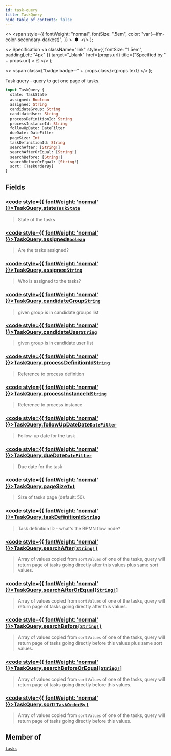 ```yaml
---
id: task-query
title: TaskQuery
hide_table_of_contents: false
---
```


  <>
    <span
      style={{
        fontWeight: "normal",
        fontSize: ".5em",
        color: "var(--ifm-color-secondary-darkest)",
      }}
    >
      &nbsp;●&nbsp;
    </span>
  </>
);

  <>
    Specification
    <a
      className="link"
      style={{ fontSize: "1.5em", paddingLeft: "4px" }}
      target="_blank"
      href={props.url}
      title={"Specified by " + props.url}
    >
      ⎘
    </a>
  </>
);

  <>
    <span class={"badge badge--" + props.class}>{props.text}</span>
  </>
);

Task query - query to get one page of tasks.

```graphql
input TaskQuery {
  state: TaskState
  assigned: Boolean
  assignee: String
  candidateGroup: String
  candidateUser: String
  processDefinitionId: String
  processInstanceId: String
  followUpDate: DateFilter
  dueDate: DateFilter
  pageSize: Int
  taskDefinitionId: String
  searchAfter: [String!]
  searchAfterOrEqual: [String!]
  searchBefore: [String!]
  searchBeforeOrEqual: [String!]
  sort: [TaskOrderBy]
}
```

## Fields

### [<code style={{ fontWeight: 'normal' }}>TaskQuery.<b>state</b></code>](#)<Bullet />[`TaskState`](/docs/apis-tools/tasklist-api/enums/task-state.mdx) <Badge class="secondary" text="enum"/>

> State of the tasks

### [<code style={{ fontWeight: 'normal' }}>TaskQuery.<b>assigned</b></code>](#)<Bullet />[`Boolean`](/docs/apis-tools/tasklist-api/scalars/boolean.mdx) <Badge class="secondary" text="scalar"/>

> Are the tasks assigned?

### [<code style={{ fontWeight: 'normal' }}>TaskQuery.<b>assignee</b></code>](#)<Bullet />[`String`](/docs/apis-tools/tasklist-api/scalars/string.mdx) <Badge class="secondary" text="scalar"/>

> Who is assigned to the tasks?

### [<code style={{ fontWeight: 'normal' }}>TaskQuery.<b>candidateGroup</b></code>](#)<Bullet />[`String`](/docs/apis-tools/tasklist-api/scalars/string.mdx) <Badge class="secondary" text="scalar"/>

> given group is in candidate groups list

### [<code style={{ fontWeight: 'normal' }}>TaskQuery.<b>candidateUser</b></code>](#)<Bullet />[`String`](/docs/apis-tools/tasklist-api/scalars/string.mdx) <Badge class="secondary" text="scalar"/>

> given group is in candidate user list

### [<code style={{ fontWeight: 'normal' }}>TaskQuery.<b>processDefinitionId</b></code>](#)<Bullet />[`String`](/docs/apis-tools/tasklist-api/scalars/string.mdx) <Badge class="secondary" text="scalar"/>

> Reference to process definition

### [<code style={{ fontWeight: 'normal' }}>TaskQuery.<b>processInstanceId</b></code>](#)<Bullet />[`String`](/docs/apis-tools/tasklist-api/scalars/string.mdx) <Badge class="secondary" text="scalar"/>

> Reference to process instance

### [<code style={{ fontWeight: 'normal' }}>TaskQuery.<b>followUpDateDate</b></code>](#)<Bullet />[`DateFilter`](/docs/apis-tools/tasklist-api/inputs/date-filter-input.mdx) <Badge class="secondary" text="input"/>

> Follow-up date for the task

### [<code style={{ fontWeight: 'normal' }}>TaskQuery.<b>dueDate</b></code>](#)<Bullet />[`DateFilter`](/docs/apis-tools/tasklist-api/inputs/date-filter-input.mdx) <Badge class="secondary" text="scalar"/>

> Due date for the task

### [<code style={{ fontWeight: 'normal' }}>TaskQuery.<b>pageSize</b></code>](#)<Bullet />[`Int`](/docs/apis-tools/tasklist-api/scalars/int.mdx) <Badge class="secondary" text="scalar"/>

> Size of tasks page (default: 50).

### [<code style={{ fontWeight: 'normal' }}>TaskQuery.<b>taskDefinitionId</b></code>](#)<Bullet />[`String`](/docs/apis-tools/tasklist-api/scalars/string.mdx) <Badge class="secondary" text="scalar"/>

> Task definition ID - what's the BPMN flow node?

### [<code style={{ fontWeight: 'normal' }}>TaskQuery.<b>searchAfter</b></code>](#)<Bullet />[`[String!]`](/docs/apis-tools/tasklist-api/scalars/string.mdx) <Badge class="secondary" text="list"/> <Badge class="secondary" text="scalar"/>

> Array of values copied from `sortValues` of one of the tasks, query will return page of tasks going directly after this values plus same sort values.

### [<code style={{ fontWeight: 'normal' }}>TaskQuery.<b>searchAfterOrEqual</b></code>](#)<Bullet />[`[String!]`](/docs/apis-tools/tasklist-api/scalars/string.mdx) <Badge class="secondary" text="list"/> <Badge class="secondary" text="scalar"/>

> Array of values copied from `sortValues` of one of the tasks, query will return page of tasks going directly after this values.

### [<code style={{ fontWeight: 'normal' }}>TaskQuery.<b>searchBefore</b></code>](#)<Bullet />[`[String!]`](/docs/apis-tools/tasklist-api/scalars/string.mdx) <Badge class="secondary" text="list"/> <Badge class="secondary" text="scalar"/>

> Array of values copied from `sortValues` of one of the tasks, query will return page of tasks going directly before this values plus same sort values.

### [<code style={{ fontWeight: 'normal' }}>TaskQuery.<b>searchBeforeOrEqual</b></code>](#)<Bullet />[`[String!]`](/docs/apis-tools/tasklist-api/scalars/string.mdx) <Badge class="secondary" text="list"/> <Badge class="secondary" text="scalar"/>

> Array of values copied from `sortValues` of one of the tasks, query will return page of tasks going directly before this values.

### [<code style={{ fontWeight: 'normal' }}>TaskQuery.<b>sort</b></code>](#)<Bullet />[`[TaskOrderBy]`](/docs/apis-tools/tasklist-api/inputs/task-order-by.mdx) <Badge class="secondary" text="list"/> <Badge class="secondary" text="scalar"/>

> Array of values copied from `sortValues` of one of the tasks, query will return page of tasks going directly before this values.

## Member of

[`tasks`](/apis-tools/tasklist-api/queries/tasks.mdx) <Badge class="secondary" text="query"/>

